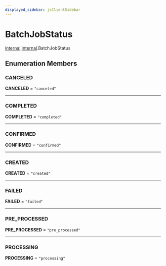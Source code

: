 ```yaml
---
displayed_sidebar: jsClientSidebar
---
```



# BatchJobStatus

[internal](../../modules/internal.mdx).[internal](../modules/internal.internal.mdx).BatchJobStatus

## Enumeration Members

### CANCELED

 **CANCELED** = ``"canceled"``

___

### COMPLETED

 **COMPLETED** = ``"completed"``

___

### CONFIRMED

 **CONFIRMED** = ``"confirmed"``

___

### CREATED

 **CREATED** = ``"created"``

___

### FAILED

 **FAILED** = ``"failed"``

___

### PRE\_PROCESSED

 **PRE\_PROCESSED** = ``"pre_processed"``

___

### PROCESSING

 **PROCESSING** = ``"processing"``
